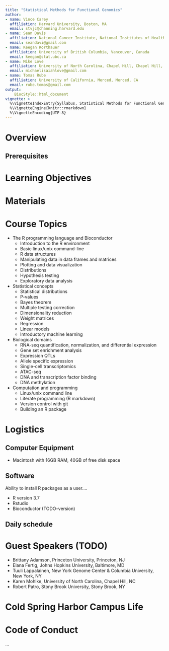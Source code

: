 ```yaml
---
title: "Statistical Methods for Functional Genomics"
author:
- name: Vince Carey
  affiliation: Harvard University, Boston, MA
  email: stvjc@channing.harvard.edu 
- name: Sean Davis
  affiliation: National Cancer Institute, National Institutes of Health, Bethesda, MD
  email: seandavi@gmail.com
- name: Keegan Korthauer
  affiliation: University of British Columbia, Vancouver, Canada
  email: keegan@stat.ubc.ca
- name: Mike Love
  affiliation: University of North Carolina, Chapel Hill, Chapel Hill, NC
  email: michaelisaiahlove@gmail.com
- name: Tomas Rube
  affiliation: University of California, Merced, Merced, CA
  email: rube.tomas@gmail.com
output: 
    BiocStyle::html_document
vignette: >
  %\VignetteIndexEntry{Syllabus, Statistical Methods for Functional Genomics}
  %\VignetteEngine{knitr::rmarkdown}
  %\VignetteEncoding{UTF-8}
---
```


# Overview

## Prerequisites

# Learning Objectives

# Materials

# Course Topics

- The R programming language and Bioconductor
  - Introduction to the R environment
  - Basic linux/unix command-line
  - R data structures
  - Manipulating data in data frames and matrices
  - Plotting and data visualization
  - Distributions
  - Hypothesis testing
  - Exploratory data analysis
- Statistical concepts
  - Statistical distributions
  - P-values
  - Bayes theorem
  - Multiple testing correction
  - Dimensionality reduction
  - Weight matrices
  - Regression
  - Linear models
  - Introductory machine learning
- Biological domains
  - RNA-seq quantification, normalization, and differential expression
  - Gene set enrichment analysis
  - Expression QTLs
  - Allele specific expression
  - Single-cell transcriptomics
  - ATAC-seq
  - DNA and transcription factor binding
  - DNA methylation
- Computation and programming
  - Linux/unix command line
  - Literate programming (R markdown)
  - Version control with git
  - Building an R package

# Logistics

## Computer Equipment

- Macintosh with 16GB RAM, 40GB of free disk space

## Software

Ability to install R packages as a user....

- R version 3.7
- Rstudio
- Bioconductor (TODO--version)

## Daily schedule


# Guest Speakers (TODO)

- Brittany Adamson, Princeton University, Princeton, NJ
- Elana Fertig, Johns Hopkins University, Baltimore, MD
- Tuuli Lappalainen, New York Genome Center & Columbia University, New York, NY
- Karen Mohlke, University of North Carolina, Chapel Hill, NC
- Robert Patro, Stony Brook University, Stony Brook, NY

# Cold Spring Harbor Campus Life

# Code of Conduct

...

